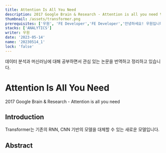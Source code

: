 ```yaml
---
title: Attention Is All You Need
description: 2017 Google Brain & Research - Attention is all you need 번역
thumbnail: /assets/transformer.png
prerequisites: ['우원', 'FE Developer','FE Developer','안녕하세요! 우원입니다.']
stacks: ['ANALYTICS']
writer: 우원
date: '2023-05-14'
name: '20230514_1' 
lock: 'false'
---
```


데이터 분석과 머신러닝에 대해 공부하면서 
관심 있는 논문을 번역하고 정리하고 있습니다.

# Attention Is All You Need

2017 Google Brain & Research - Attention is all you need

## Introduction

Transformer는 기존의 RNN, CNN 기반의 모델을 대체할 수 있는 새로운 모델입니다.

## Abstract



